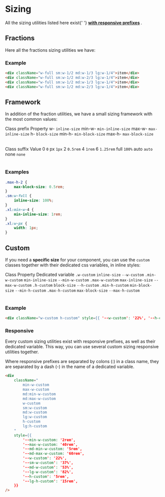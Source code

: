 


# Sizing

<Alert type="info">
    All the sizing utilities listed here exist{' '}
    <b>
        <a href="?path=/docs/css-utilities-responsive--responsive">with responsive prefixes</a>
    </b>
    .
</Alert>

## Fractions

Here all the fractions sizing utilities we have:

<Story id="css-utilities-sizing--fractions" />

<Story id="css-utilities-sizing--fractions-table" />

### Example

```html
<div className="w-full sm:w-1/2 md:w-1/3 lg:w-1/4">item</div>
<div className="w-full sm:w-1/2 md:w-2/3 lg:w-1/4">item</div>
<div className="w-full sm:w-1/2 md:w-1/3 lg:w-1/4">item</div>
<div className="w-full sm:w-1/2 md:w-2/3 lg:w-1/4">item</div>
```

<Resizeme />
<div className="border p-4 rounded bg-weak mb-4" style={{ width: '320px', resize: 'horizontal', overflow: 'auto' }}>
    <Story id="css-utilities-sizing--responsive" />
</div>

## Framework

In addition of the fraction utilities, we have a small sizing framework with the most common values:

<div className="flex items-start">
    <Table className="color-norm w-1/2">
        <TableHeader>
            <TableRow>
                <TableCell type="header" className="w-1/3">
                    Class prefix
                </TableCell>
                <TableCell type="header">Property</TableCell>
            </TableRow>
        </TableHeader>
        <TableBody>
            <TableRow>
                <TableCell>w-</TableCell>
                <TableCell>
                    <code>inline-size</code>
                </TableCell>
            </TableRow>
            <TableRow>
                <TableCell>min-w-</TableCell>
                <TableCell>
                    <code>min-inline-size</code>
                </TableCell>
            </TableRow>
            <TableRow>
                <TableCell>max-w-</TableCell>
                <TableCell>
                    <code>max-inline-size</code>
                </TableCell>
            </TableRow>
            <TableRow>
                <TableCell>h-</TableCell>
                <TableCell>
                    <code>block-size</code>
                </TableCell>
            </TableRow>
            <TableRow>
                <TableCell>min-h-</TableCell>
                <TableCell>
                    <code>min-block-size</code>
                </TableCell>
            </TableRow>
            <TableRow>
                <TableCell>max-h-</TableCell>
                <TableCell>
                    <code>max-block-size</code>
                </TableCell>
            </TableRow>
        </TableBody>
    </Table>
    <Table className="color-norm w-1/2">
        <TableHeader>
            <TableRow>
                <TableCell type="header" className="w-1/3">
                    Class suffix
                </TableCell>
                <TableCell type="header">Value</TableCell>
            </TableRow>
        </TableHeader>
        <TableBody>
            <TableRow>
                <TableCell>0</TableCell>
                <TableCell>
                    <code>0</code>
                </TableCell>
            </TableRow>
            <TableRow>
                <TableCell>px</TableCell>
                <TableCell>
                    <code>1px</code>
                </TableCell>
            </TableRow>
            <TableRow>
                <TableCell>2</TableCell>
                <TableCell>
                    <code>0.5rem</code>
                </TableCell>
            </TableRow>
            <TableRow>
                <TableCell>4</TableCell>
                <TableCell>
                    <code>1rem</code>
                </TableCell>
            </TableRow>
            <TableRow>
                <TableCell>6</TableCell>
                <TableCell>
                    <code>1.25rem</code>
                </TableCell>
            </TableRow>
            <TableRow>
                <TableCell>full</TableCell>
                <TableCell>
                    <code>100%</code>
                </TableCell>
            </TableRow>
            <TableRow>
                <TableCell>auto</TableCell>
                <TableCell>
                    <code>auto</code>
                </TableCell>
            </TableRow>
            <TableRow>
                <TableCell>none</TableCell>
                <TableCell>
                    <code>none</code>
                </TableCell>
            </TableRow>
        </TableBody>
    </Table>
</div>

<Story id="css-utilities-sizing--framework" />

### Examples

```css
.max-h-2 {
    max-block-size: 0.5rem;
}
.sm:w-full {
    inline-size: 100%;
}
.xl:min-w-4 {
    min-inline-size: 1rem;
}
.xl:w-px {
    width: 1px;
}
```

## Custom

If you need a **specific size** for your component, you can use the `custom` classes together with their dedicated css variables, in inline styles:

<Table className="color-norm">
    <TableHeader>
        <TableRow>
            <TableCell type="header" className="w-1/5">
                Class
            </TableCell>
            <TableCell type="header" className="w-1/5">
                Property
            </TableCell>
            <TableCell type="header">Dedicated variable</TableCell>
        </TableRow>
    </TableHeader>
    <TableBody>
        <TableRow>
            <TableCell>
                <code>.w-custom</code>
            </TableCell>
            <TableCell>
                <code>inline-size</code>
            </TableCell>
            <TableCell>
                <code>--w-custom</code>
            </TableCell>
        </TableRow>
        <TableRow>
            <TableCell>
                <code>.min-w-custom</code>
            </TableCell>
            <TableCell>
                <code>min-inline-size</code>
            </TableCell>
            <TableCell>
                <code>--min-w-custom</code>
            </TableCell>
        </TableRow>
        <TableRow>
            <TableCell>
                <code>.max-w-custom</code>
            </TableCell>
            <TableCell>
                <code>max-inline-size</code>
            </TableCell>
            <TableCell>
                <code>--max-w-custom</code>
            </TableCell>
        </TableRow>
        <TableRow>
            <TableCell>
                <code>.h-custom</code>
            </TableCell>
            <TableCell>
                <code>block-size</code>
            </TableCell>
            <TableCell>
                <code>--h-custom</code>
            </TableCell>
        </TableRow>
        <TableRow>
            <TableCell>
                <code>.min-h-custom</code>
            </TableCell>
            <TableCell>
                <code>min-block-size</code>
            </TableCell>
            <TableCell>
                <code>--min-h-custom</code>
            </TableCell>
        </TableRow>
        <TableRow>
            <TableCell>
                <code>.max-h-custom</code>
            </TableCell>
            <TableCell>
                <code>max-block-size</code>
            </TableCell>
            <TableCell>
                <code>--max-h-custom</code>
            </TableCell>
        </TableRow>
    </TableBody>
</Table>

### Example

```html
<div className="w-custom h-custom" style={{ '--w-custom': '22%', '--h-custom': '5rem', }} />
```

### Responsive

Every custom sizing utilities exist with responsive prefixes, as well as their dedicated variable. This way, you can use several custom sizing responsive utilities together.

Where responsive prefixes are separated by colons (:) in a class name, they are separated by a dash (-) in the name of a dedicated variable.

<!--- prettier-ignore-start --->

```html
<div
    className="
        min-w-custom
        max-w-custom
        md:min-w-custom
        md:max-w-custom
        w-custom
        sm:w-custom
        md:w-custom
        lg:w-custom
        h-custom
        lg:h-custom
    "
    style={{
        '--min-w-custom: '2rem',
        '--max-w-custom: '40rem',
        '--md-min-w-custom: '5rem',
        '--md-max-w-custom: '60rem',
        '--w-custom': '22%',
        '--sm-w-custom': '37%',
        '--md-w-custom': '53%',
        '--lg-w-custom': '82%',
        '--h-custom': '5rem',
        '--lg-h-custom': '15rem',
    }}
/>
```

<!--- prettier-ignore-end --->
